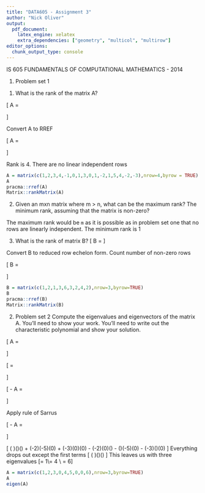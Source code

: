 ```yaml
---
title: "DATA605 - Assignment 3"
author: "Nick Oliver"
output:
  pdf_document:
    latex_engine: xelatex
    extra_dependencies: ["geometry", "multicol", "multirow"]
editor_options: 
  chunk_output_type: console
---
```



IS 605 FUNDAMENTALS OF COMPUTATIONAL MATHEMATICS - 2014


1. Problem set 1 

(1) What is the rank of the matrix A?

\[
A = \begin{bmatrix}
1&2&3&4\\
−1&0&1&3\\
0&1&−2&1\\
5&4&−2&−3
\end{bmatrix}
\]

Convert A to RREF

\[
A = \begin{bmatrix}
1&2&3&4\\
−1&0&1&3\\
0&1&−2&1\\
5&4&−2&−3
\end{bmatrix} \xrightarrow{RREF} 
\begin{bmatrix}
1&0&0&0\\
0&1&0&0\\
0&0&1&0\\
0&0&0&1
\end{bmatrix}
\]

Rank is 4. There are no linear independent rows

```r
A = matrix(c(1,2,3,4,-1,0,1,3,0,1,-2,1,5,4,-2,-3),nrow=4,byrow = TRUE)
A
pracma::rref(A)
Matrix::rankMatrix(A)
```

(2) Given an mxn matrix where m > n, what can be the maximum rank? The minimum rank, assuming that the matrix is non-zero?

The maximum rank would be `m` as it is possible as in problem set one that no rows are linearly independent. The minimum rank is 1

(3) What is the rank of matrix B?
\[
B = \begin{bmatrix}
1&2&1\\
3&6&3\\
2&4&2
\end{bmatrix}
\]

Convert B to reduced row echelon form. Count number of non-zero rows

\[
B = \begin{bmatrix}
1&2&1\\
3&6&3\\
2&4&2
\end{bmatrix} \xrightarrow{RREF}
\begin{bmatrix}
1&2&1\\
0&0&0\\
0&0&0
\end{bmatrix}
\]
```r
B = matrix(c(1,2,1,3,6,3,2,4,2),nrow=3,byrow=TRUE)
B
pracma::rref(B)
Matrix::rankMatrix(B)
```

2. Problem set 2
Compute the eigenvalues and eigenvectors of the matrix A. You’ll need to show your work. You’ll need to write out the characteristic polynomial and show your solution.

\[
A = \begin{bmatrix}
1&2&3\\
0&4&5\\
0&0&6
\end{bmatrix}
\]

\[
\lambda{I_{3}} = \begin{bmatrix}\lambda&0&0\\0&\lambda&0\\0&0&\lambda\end{bmatrix}
\]

\[
\lambda{I_{3}} - A = 
\begin{bmatrix}
\lambda-1 & -2 & -3 \\
0 & \lambda-4 & -5 \\
0 & 0 & \lambda-6
\end{bmatrix}
\]

Apply rule of Sarrus

\[
\lambda{I_{3}} - A = 
\begin{bmatrix}
\lambda-1 & -2 & -3 \\
0 & \lambda-4 & -5 \\
0 & 0 & \lambda-6
\end{bmatrix}
\begin{matrix}
\lambda-1 & -2 \\
0 & \lambda-4 \\
0 & 0
\end{matrix}
\]

\[
(\lambda-1 )(\lambda-4)(\lambda-6) + (-2)(-5)(0) + (-3)(0)(0) - (-2)(0)(\lambda-6) - (\lambda-1)(-5)(0) - (-3)(\lambda-4)(0)
\]
Everything drops out except the first terms
\[
(\lambda-1 )(\lambda-4)(\lambda-6)
\]
This leaves us with three eigenvalues 
\[\lambda = 1\\\lambda = 4 \\ \lambda = 6\]

```r
A = matrix(c(1,2,3,0,4,5,0,0,6),nrow=3,byrow=TRUE)
A
eigen(A)
```